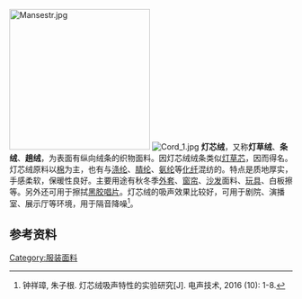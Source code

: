 [[Image:Mansestr.jpg|250px]]
[[Image:Cord_1.jpg|thumb]]
'''灯芯绒'''，又称'''灯草绒'''、'''条绒'''、'''趟绒'''，为表面有纵向绒条的织物面料。因灯芯绒绒条类似[[灯芯|灯草芯]]，因而得名。灯芯绒原料以[[棉|棉]]为主，也有与[[涤纶|涤纶]]、[[腈纶|腈纶]]、[[氨纶|氨纶]]等[[化纤|化纤]]混纺的。特点是质地厚实，手感柔软，保暖性良好。主要用途有秋冬季[[外套|外套]]、[[窗帘|窗帘]]、[[沙发|沙发]]面料、[[玩具|玩具]]、白板擦等。另外还可用于擦拭[[黑胶唱片|黑胶唱片]]。灯芯绒的吸声效果比较好，可用于剧院、演播室、展示厅等环境，用于隔音降噪<ref>钟祥璋, 朱子根. 灯芯绒吸声特性的实验研究[J]. 电声技术, 2016 (10): 1-8.</ref>。

==参考资料==
{{reflist}}
{{纺织品|state=expanded}}
[[Category:服装面料|Category:服装面料]]